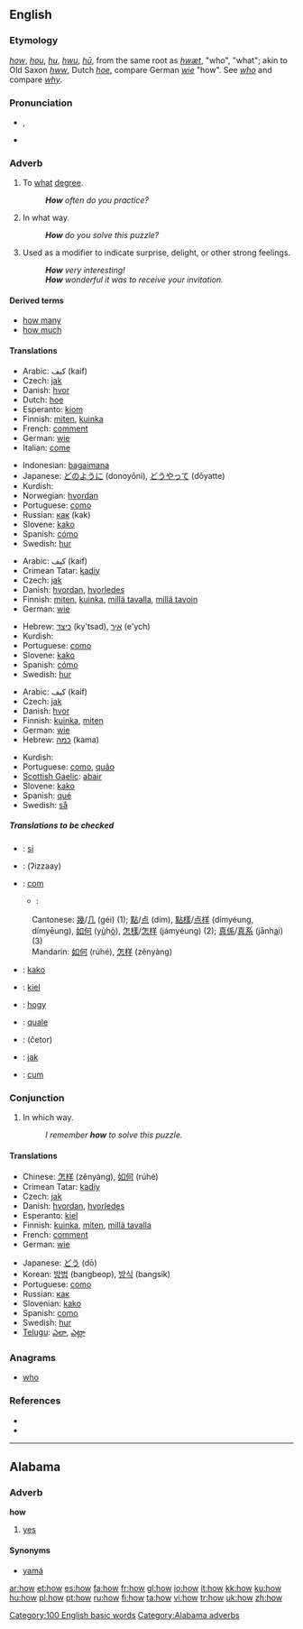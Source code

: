 {{wikipedia}}
==English==

{{rank|through|himself|go|118|how|long|am|way}}

===Etymology===
{{ME.}} ''[[#Middle English|how]]'', ''[[hou]]'', ''[[hu]]'', ''[[hwu]]'', {{OE.}} ''[[hū]]'', from the same root as ''[[hwæt]]'', "who", "what"; akin to Old Saxon ''[[hww]]'', Dutch ''[[hoe]]'', compare German ''[[wie]]'' "how". See ''[[who]]'' and compare ''[[why]]''.

===Pronunciation===
*{{IPA|/haʊ/}}, {{SAMPA|/haU/}}
*{{audio|en-us-how.ogg|Audio (US)}}
*:{{rhymes|aʊ}}

===Adverb===
{{en-adv|-}}

# To [[what]] [[degree]].
#: '''''How''' often do you practice?''
# In what way.
#: '''''How''' do you solve this puzzle?''
# Used as a modifier to indicate surprise, delight, or other strong feelings.
#: '''''How''' very interesting!''
#: '''''How''' wonderful it was to receive your invitation.''

====Derived terms====
*[[how many]]
*[[how much]]

====Translations====
{{trans-top|to what degree}}
*Arabic: كيف (kaif)
*Czech: [[jak]]
*Danish: [[hvor]]
*Dutch: [[hoe]]
*Esperanto: [[kiom]]
*Finnish: [[miten]], [[kuinka]]
*French: [[comment]]
*German: [[wie]]
*Italian: [[come]]
{{trans-mid}}
*Indonesian: [[bagaimana]]
*Japanese: [[どのように]] (donoyōni), [[どうやって]] (dōyatte)
*Kurdish: {{KUchar|[[چه‌ن]]}}
*Norwegian: [[hvordan]]
*Portuguese: [[como]]
*Russian: [[как]] (kak)
*Slovene: [[kako]]
*Spanish: [[cómo]]
*Swedish: [[hur]]
{{trans-bottom}}

{{trans-top|in what way}}
*Arabic: كيف (kaif)
*Crimean Tatar: [[kadiy]]
*Czech: [[jak]]
*Danish: [[hvordan]], [[hvorledes]]
*Finnish: [[miten]], [[kuinka]], [[millä tavalla]], [[millä tavoin]]
*German: [[wie]]
{{trans-mid}}
*Hebrew: [[כיצד]] (ky'tsad), [[איך]] (e'ych)
*Kurdish: {{KUchar|[[چۆن]]}}
*Portuguese: [[como]]
*Slovene: [[kako]]
*Spanish: [[cómo]]
*Swedish: [[hur]]
{{trans-bottom}}

{{trans-top|used as a modifier to indicate surprise, delight, or other strong feelings}}
*Arabic: كيف (kaif)
*Czech: [[jak]]
*Danish: [[hvor]]
*Finnish: [[kuinka]], [[miten]]
*German: [[wie]]
*Hebrew: [[כמה]] (kama)
{{trans-mid}}
*Kurdish: {{KUchar|[[بۆچی]]}}
*Portuguese: [[como]], [[quão]]
*[[Scottish Gaelic]]: [[abair]]
*Slovene: [[kako]]
*Spanish: [[qué]]
*Swedish: [[så]]
{{trans-bottom}}

=====Translations to be checked=====
{{checktrans}}
*{{ttbc|Albanian}}: [[si]]
*{{ttbc|Arabic, Egyptian}}: {{ARchar|[[إزاى]]}} (ʔizzaay)
*{{ttbc|Catalan}}: [[com]]
**{{ttbc|Chinese}}:
:Cantonese: [[幾]]/[[几]] (géi) (1); [[點]]/[[点]] (dím), [[點樣]]/[[点样]] (dímyéung, dímyēung), [[如何]] (y<u>ù</u>h<u>ò</u>), [[怎樣]]/[[怎样]] (jámyéung) (2); [[真係]]/[[真系]] (jānh<u>a</u>i) (3)
:Mandarin: [[如何]] (rúhé), [[怎样]] (zěnyàng)
*{{ttbc|Croatian}}: [[kako]]
*{{ttbc|Esperanto}}: [[kiel]]
*{{ttbc|Hungarian}}: [[hogy]]
*{{ttbc|Ido}}: [[quale]]
*{{ttbc|Persian}}: {{FAchar|[[چطور|چِطَور]]}} (četor)
*{{ttbc|Polish}}: [[jak]]
*{{ttbc|Romanian}}: [[cum]]

===Conjunction===
{{en-conj}}

# In which way.
#: ''I remember '''how''' to solve this puzzle.''

====Translations====
{{trans-top|in which way}}
*Chinese: [[怎样]] (zěnyàng), [[如何]] (rúhé)
*Crimean Tatar: [[kadiy]]
*Czech: [[jak]]
*Danish: [[hvordan]], [[hvorledes]]
*Esperanto: [[kiel]]
*Finnish: [[kuinka]], [[miten]], [[millä tavalla]]
*French: [[comment#French|comment]]
*German: [[wie]]
{{trans-mid}}
*Japanese: [[どう]] (dō)
*Korean: [[방법]] (bangbeop), [[방식]] (bangsik)
*Portuguese: [[como#Portuguese|como]]
*Russian: [[как#Russian|как]]
*Slovenian: [[kako]]
*Spanish: [[como#Spanish|como]]
*Swedish: [[hur]]
*[[Telugu]]: [[ఎలా]], [[ఎట్లా]]
{{trans-bottom}}

===Anagrams===
*[[who]]

===References===
*{{R:Webster 1913|how}}
*{{R:Dictionary.com|how}}

[[Category:100 English basic words]]

----

==Alabama==

===Adverb===
'''how'''

# [[yes]]

====Synonyms====
*[[yamá]]

[[Category:Alabama adverbs]]

[[ar:how]]
[[et:how]]
[[es:how]]
[[fa:how]]
[[fr:how]]
[[gl:how]]
[[io:how]]
[[it:how]]
[[kk:how]]
[[ku:how]]
[[hu:how]]
[[pl:how]]
[[pt:how]]
[[ru:how]]
[[fi:how]]
[[ta:how]]
[[vi:how]]
[[tr:how]]
[[uk:how]]
[[zh:how]]